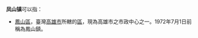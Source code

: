 '''凤山镇'''可以指：
{{PRC admin/disambig|13/01/07/101/000|13/08/26/105/000|23/01/28/104/000|35/01/23/100/000|42/11/23/100/000|45/02/22/105/000|45/09/23/118/000|52/27/02/102/000|53/09/21/101/000|53/08/24/105/000}}
* [[鳳山區|鳳山區]]，臺灣[[高雄市|高雄市]]所轄的[[區_(中華民國)|區]]，現為高雄市之市政中心之一。1972年7月1日前稱為鳳山鎮。
{{disambig|cat=三字中国镇名消歧义}}